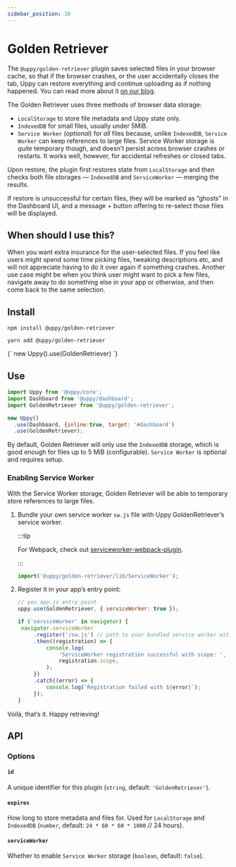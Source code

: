 ```yaml
---
sidebar_position: 10
---
```




# Golden Retriever

The `@uppy/golden-retriever` plugin saves selected files in your browser cache,
so that if the browser crashes, or the user accidentally closes the tab, Uppy
can restore everything and continue uploading as if nothing happened. You can
read more about it
[on our blog](https://uppy.io/blog/2017/07/golden-retriever/).

The Golden Retriever uses three methods of browser data storage:

- `LocalStorage` to store file metadata and Uppy state only.
- `IndexedDB` for small files, usually under 5MiB.
- `Service Worker` (_optional_) for _all_ files because, unlike `IndexedDB`,
  `Service Worker` can keep references to large files. Service Worker storage is
  _quite_ temporary though, and doesn’t persist across browser crashes or
  restarts. It works well, however, for accidental refreshes or closed tabs.

Upon restore, the plugin first restores state from `LocalStorage` and then
checks both file storages — `IndexedDB` and `ServiceWorker` — merging the
results.

If restore is unsuccessful for certain files, they will be marked as “ghosts” in
the Dashboard UI, and a message + button offering to re-select those files will
be displayed.

## When should I use this?

When you want extra insurance for the user-selected files. If you feel like
users might spend some time picking files, tweaking descriptions etc, and will
not appreciate having to do it over again if something crashes. Another use case
might be when you think user might want to pick a few files, navigate away to do
something else in your app or otherwise, and then come back to the same
selection.

## Install

<Tabs>
  <TabItem value="npm" label="NPM" default>

```shell
npm install @uppy/golden-retriever
```

  </TabItem>

  <TabItem value="yarn" label="Yarn">

```shell
yarn add @uppy/golden-retriever
```

  </TabItem>

  <TabItem value="cdn" label="CDN">
    <UppyCdnExample>
      {`
        new Uppy().use(GoldenRetriever)
      `}
    </UppyCdnExample>
  </TabItem>
</Tabs>

## Use

```js {7} showLineNumbers
import Uppy from '@uppy/core';
import Dashboard from '@uppy/dashboard';
import GoldenRetriever from '@uppy/golden-retriever';

new Uppy()
  .use(Dashboard, {inline:true, target: '#dashboard')
  .use(GoldenRetriever);
```

By default, Golden Retriever will only use the `IndexedDB` storage, which is
good enough for files up to 5 MiB (configurable). `Service Worker` is optional
and requires setup.

### Enabling Service Worker

With the Service Worker storage, Golden Retriever will be able to temporary
store references to large files.

1. Bundle your own service worker `sw.js` file with Uppy GoldenRetriever’s
   service worker.

   :::tip

   For Webpack, check out
   [serviceworker-webpack-plugin](https://github.com/oliviertassinari/serviceworker-webpack-plugin).

   :::

   ```js title="sw.js"
   import('@uppy/golden-retriever/lib/ServiceWorker');
   ```

2. Register it in your app’s entry point:

   ```js
   // you app.js entry point
   uppy.use(GoldenRetriever, { serviceWorker: true });

   if ('serviceWorker' in navigator) {
   	navigator.serviceWorker
   		.register('/sw.js') // path to your bundled service worker with GoldenRetriever service worker
   		.then((registration) => {
   			console.log(
   				'ServiceWorker registration successful with scope: ',
   				registration.scope,
   			);
   		})
   		.catch((error) => {
   			console.log(`Registration failed with ${error}`);
   		});
   }
   ```

Voilà, that’s it. Happy retrieving!

## API

### Options

#### `id`

A unique identifier for this plugin (`string`, default: `'GoldenRetriever'`).

#### `expires`

How long to store metadata and files for. Used for `LocalStorage` and
`IndexedDB` (`number`, default: `24 * 60 * 60 * 1000` // 24 hours).

#### `serviceWorker`

Whether to enable `Service Worker` storage (`boolean`, default: `false`).
